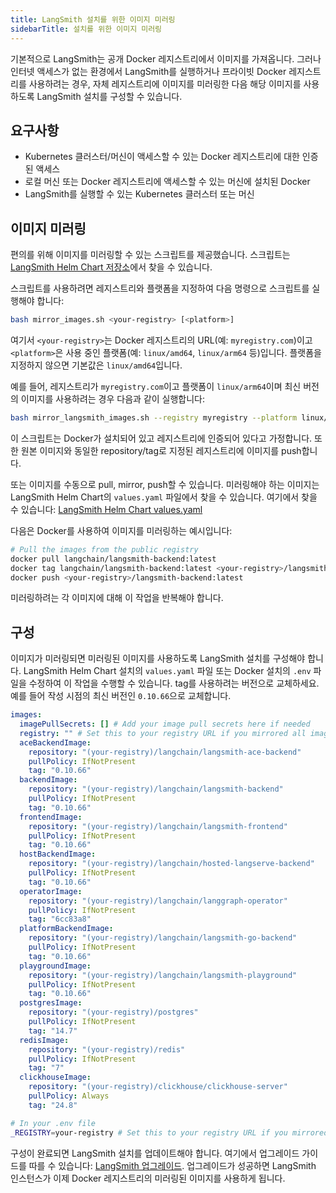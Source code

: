 ```yaml
---
title: LangSmith 설치를 위한 이미지 미러링
sidebarTitle: 설치를 위한 이미지 미러링
---
```


기본적으로 LangSmith는 공개 Docker 레지스트리에서 이미지를 가져옵니다. 그러나 인터넷 액세스가 없는 환경에서 LangSmith를 실행하거나 프라이빗 Docker 레지스트리를 사용하려는 경우, 자체 레지스트리에 이미지를 미러링한 다음 해당 이미지를 사용하도록 LangSmith 설치를 구성할 수 있습니다.

## 요구사항

* Kubernetes 클러스터/머신이 액세스할 수 있는 Docker 레지스트리에 대한 인증된 액세스
* 로컬 머신 또는 Docker 레지스트리에 액세스할 수 있는 머신에 설치된 Docker
* LangSmith를 실행할 수 있는 Kubernetes 클러스터 또는 머신

## 이미지 미러링

편의를 위해 이미지를 미러링할 수 있는 스크립트를 제공했습니다. 스크립트는 [LangSmith Helm Chart 저장소](https://github.com/langchain-ai/helm/blob/main/charts/langsmith/scripts/mirror_langsmith_images.sh)에서 찾을 수 있습니다.

스크립트를 사용하려면 레지스트리와 플랫폼을 지정하여 다음 명령으로 스크립트를 실행해야 합니다:

```bash
bash mirror_images.sh <your-registry> [<platform>]
```

여기서 `<your-registry>`는 Docker 레지스트리의 URL(예: `myregistry.com`)이고 `<platform>`은 사용 중인 플랫폼(예: `linux/amd64`, `linux/arm64` 등)입니다. 플랫폼을 지정하지 않으면 기본값은 `linux/amd64`입니다.

예를 들어, 레지스트리가 `myregistry.com`이고 플랫폼이 `linux/arm64`이며 최신 버전의 이미지를 사용하려는 경우 다음과 같이 실행합니다:

```bash
bash mirror_langsmith_images.sh --registry myregistry --platform linux/arm64 --version 0.10.66
```

이 스크립트는 Docker가 설치되어 있고 레지스트리에 인증되어 있다고 가정합니다. 또한 원본 이미지와 동일한 repository/tag로 지정된 레지스트리에 이미지를 push합니다.

또는 이미지를 수동으로 pull, mirror, push할 수 있습니다. 미러링해야 하는 이미지는 LangSmith Helm Chart의 `values.yaml` 파일에서 찾을 수 있습니다. 여기에서 찾을 수 있습니다: [LangSmith Helm Chart values.yaml](https://github.com/langchain-ai/helm/blob/main/charts/langsmith/values.yaml#L14)

다음은 Docker를 사용하여 이미지를 미러링하는 예시입니다:

```bash
# Pull the images from the public registry
docker pull langchain/langsmith-backend:latest
docker tag langchain/langsmith-backend:latest <your-registry>/langsmith-backend:latest
docker push <your-registry>/langsmith-backend:latest
```

미러링하려는 각 이미지에 대해 이 작업을 반복해야 합니다.

## 구성

이미지가 미러링되면 미러링된 이미지를 사용하도록 LangSmith 설치를 구성해야 합니다. LangSmith Helm Chart 설치의 `values.yaml` 파일 또는 Docker 설치의 `.env` 파일을 수정하여 이 작업을 수행할 수 있습니다. tag를 사용하려는 버전으로 교체하세요. 예를 들어 작성 시점의 최신 버전인 `0.10.66`으로 교체합니다.

<CodeGroup>

```yaml Helm
images:
  imagePullSecrets: [] # Add your image pull secrets here if needed
  registry: "" # Set this to your registry URL if you mirrored all images to the same registry using our script. Then you can remove the repository prefix from the images below.
  aceBackendImage:
    repository: "(your-registry)/langchain/langsmith-ace-backend"
    pullPolicy: IfNotPresent
    tag: "0.10.66"
  backendImage:
    repository: "(your-registry)/langchain/langsmith-backend"
    pullPolicy: IfNotPresent
    tag: "0.10.66"
  frontendImage:
    repository: "(your-registry)/langchain/langsmith-frontend"
    pullPolicy: IfNotPresent
    tag: "0.10.66"
  hostBackendImage:
    repository: "(your-registry)/langchain/hosted-langserve-backend"
    pullPolicy: IfNotPresent
    tag: "0.10.66"
  operatorImage:
    repository: "(your-registry)/langchain/langgraph-operator"
    pullPolicy: IfNotPresent
    tag: "6cc83a8"
  platformBackendImage:
    repository: "(your-registry)/langchain/langsmith-go-backend"
    pullPolicy: IfNotPresent
    tag: "0.10.66"
  playgroundImage:
    repository: "(your-registry)/langchain/langsmith-playground"
    pullPolicy: IfNotPresent
    tag: "0.10.66"
  postgresImage:
    repository: "(your-registry)/postgres"
    pullPolicy: IfNotPresent
    tag: "14.7"
  redisImage:
    repository: "(your-registry)/redis"
    pullPolicy: IfNotPresent
    tag: "7"
  clickhouseImage:
    repository: "(your-registry)/clickhouse/clickhouse-server"
    pullPolicy: Always
    tag: "24.8"
```

```bash Docker
# In your .env file
_REGISTRY=your-registry # Set this to your registry URL if you mirrored all images to the same registry using our script. Otherwise you will need to manually set the repository for each image in the compose file.
```

</CodeGroup>

구성이 완료되면 LangSmith 설치를 업데이트해야 합니다. 여기에서 업그레이드 가이드를 따를 수 있습니다: [LangSmith 업그레이드](/langsmith/self-host-upgrades). 업그레이드가 성공하면 LangSmith 인스턴스가 이제 Docker 레지스트리의 미러링된 이미지를 사용하게 됩니다.